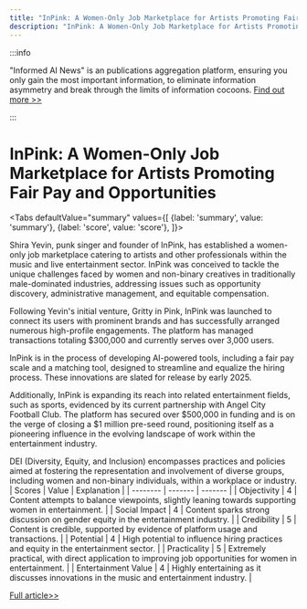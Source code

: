 ```yaml
---
title: "InPink: A Women-Only Job Marketplace for Artists Promoting Fair Pay and Opportunities"
description: "InPink: A Women-Only Job Marketplace for Artists Promoting Fair Pay and Opportunities"
---
```



:::info

"Informed AI News" is an publications aggregation platform, ensuring you only gain the most important information, to eliminate information asymmetry and break through the limits of information cocoons.  [Find out more >>](/)

:::

# InPink: A Women-Only Job Marketplace for Artists Promoting Fair Pay and Opportunities


<Tabs
	defaultValue="summary"
	values={[
	{label: 'summary', value: 'summary'},
	{label: 'score', value: 'score'},
]}>
<TabItem value="summary">


Shira Yevin, punk singer and founder of InPink, has established a women-only job marketplace catering to artists and other professionals within the music and live entertainment sector. InPink was conceived to tackle the unique challenges faced by women and non-binary creatives in traditionally male-dominated industries, addressing issues such as opportunity discovery, administrative management, and equitable compensation.

Following Yevin's initial venture, Gritty in Pink, InPink was launched to connect its users with prominent brands and has successfully arranged numerous high-profile engagements. The platform has managed transactions totaling $300,000 and currently serves over 3,000 users.

InPink is in the process of developing AI-powered tools, including a fair pay scale and a matching tool, designed to streamline and equalize the hiring process. These innovations are slated for release by early 2025.

Additionally, InPink is expanding its reach into related entertainment fields, such as sports, evidenced by its current partnership with Angel City Football Club. The platform has secured over $500,000 in funding and is on the verge of closing a $1 million pre-seed round, positioning itself as a pioneering influence in the evolving landscape of work within the entertainment industry.

DEI (Diversity, Equity, and Inclusion) encompasses practices and policies aimed at fostering the representation and involvement of diverse groups, including women and non-binary individuals, within a workplace or industry.
</TabItem>
<TabItem value="score">
	| Scores     | Value   | Explanation |
	| -------- | ------- | ------- |
	| Objectivity  | 4    | Content attempts to balance viewpoints, slightly leaning towards supporting women in entertainment.    |
	| Social Impact | 4     | Content sparks strong discussion on gender equity in the entertainment industry.    |
	| Credibility    | 5    | Content is credible, supported by evidence of platform usage and transactions.    |
	| Potential    | 4    | High potential to influence hiring practices and equity in the entertainment sector.    |
	| Practicality    | 5    | Extremely practical, with direct application to improving job opportunities for women in entertainment.    |
	| Entertainment Value    | 4    | Highly entertaining as it discusses innovations in the music and entertainment industry.    |
</TabItem>
</Tabs>

[Full article>>](https://techcrunch.com/2024/06/06/gritty-in-pink-founder-job-marketplace/)
